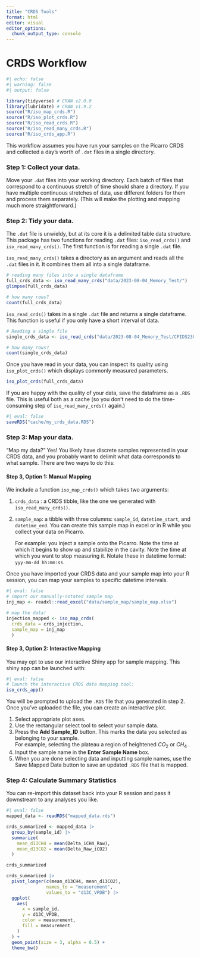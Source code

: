 ```yaml
---
title: "CRDS Tools"
format: html
editor: visual
editor_options: 
  chunk_output_type: console
---
```


# CRDS Workflow

```r
#| echo: false
#| warning: false
#| output: false

library(tidyverse) # CRAN v2.0.0
library(lubridate) # CRAN v1.9.2
source("R/iso_map_crds.R")
source("R/iso_plot_crds.R")
source("R/iso_read_crds.R")
source("R/iso_read_many_crds.R")
source("R/iso_crds_app.R")

```

This workflow assumes you have run your samples on the Picarro CRDS and collected a day's worth of `.dat` files in a single directory.

### Step 1: Collect your data.

Move your `.dat` files into your working directory. Each batch of files that correspond to a continuous stretch of time should share a directory. If you have multiple continuous stretches of data, use different folders for them and process them separately. (This will make the plotting and mapping much more straightforward.)

### Step 2: Tidy your data.

The `.dat` file is unwieldy, but at its core it is a delimited table data structure. This package has two functions for reading `.dat` files: `iso_read_crds()` and `iso_read_many_crds()`. The first function is for reading a single `.dat` file.

`iso_read_many_crds()` takes a directory as an argument and reads all the `.dat` files in it. It combines them all into a single dataframe.

```r
# reading many files into a single dataframe
full_crds_data <- iso_read_many_crds("data/2023-08-04_Memory_Test/")
glimpse(full_crds_data)

# how many rows?
count(full_crds_data)
```

`iso_read_crds()` takes in a single `.dat` file and returns a single dataframe. This function is useful if you only have a short interval of data.

```r
# Reading a single file
single_crds_data <- iso_read_crds("data/2023-08-04_Memory_Test/CFIDS2308-20230804-001241Z-DataLog_User.dat")

# how many rows?
count(single_crds_data)
```

Once you have read in your data, you can inspect its quality using `iso_plot_crds()` which displays commonly measured parameters.

```r
iso_plot_crds(full_crds_data)
```

If you are happy with the quality of your data, save the dataframe as a `.RDS` file. This is useful both as a cache (so you don't need to do the time-consuming step of `iso_read_many_crds()` again.)

```r
#| eval: false
saveRDS("cache/my_crds_data.RDS")
```

### Step 3: Map your data.

"Map my data?" Yes! You likely have discrete samples represented in your CRDS data, and you probably want to delimit what data corresponds to what sample. There are two ways to do this:

#### Step 3, Option 1: Manual Mapping

We include a function `iso_map_crds()` which takes two arguments:

1.  `crds_data` : a CRDS tibble, like the one we generated with `iso_read_many_crds()`.

2.  `sample_map`: a tibble with three columns: `sample_id`, `datetime_start`, and `datetime_end`. You can create this sample map in excel or in R while you collect your data on Picarro.

    For example: you inject a sample onto the Picarro. Note the time at which it begins to show up and stabilize in the cavity. Note the time at which you want to stop measuring it. Notate these in datetime format: `yyy-mm-dd hh:mm:ss`.

Once you have imported your CRDS data and your sample map into your R session, you can map your samples to specific datetime intervals.

```r
#| eval: false
# import our manually-notated sample map
inj_map <- readxl::read_excel("data/sample_map/sample_map.xlsx")

# map the data!
injection_mapped <- iso_map_crds(
  crds_data = crds_injection, 
  sample_map = inj_map
  )

```

#### Step 3, Option 2: Interactive Mapping

You may opt to use our interactive Shiny app for sample mapping. This shiny app can be launched with:

```r
#| eval: false
# launch the interactive CRDS data mapping tool:
iso_crds_app()
```

You will be prompted to upload the `.RDS` file that you generated in step 2. Once you've uploaded the file, you can create an interactive plot.

1.  Select appropriate plot axes.
2.  Use the rectangular select tool to select your sample data.
3.  Press the **Add Sample_ID** button. This marks the data you selected as belonging to your sample.\
    For example, selecting the plateau a region of heightened $CO_2$ or $CH_4$ .
4.  Input the sample name in the **Enter Sample Name** box.
5.  When you are done selecting data and inputting sample names, use the Save Mapped Data button to save an updated `.RDS` file that is mapped.

### Step 4: Calculate Summary Statistics

You can re-import this dataset back into your R session and pass it downstream to any analyses you like.

```r
#| eval: false
mapped_data <- readRDS("mapped_data.rds")

crds_summarized <- mapped_data |> 
  group_by(sample_id) |> 
  summarize(
    mean_d13CH4 = mean(Delta_iCH4_Raw),
    mean_d13CO2 = mean(Delta_Raw_iCO2)
  )

crds_summarized

crds_summarized |> 
  pivot_longer(c(mean_d13CH4, mean_d13CO2),
               names_to = "measurement",
               values_to = "d13C_VPDB") |> 
  ggplot(
    aes(
      x = sample_id,
      y = d13C_VPDB,
      color = measurement,
      fill = measurement
    )
  ) +
  geom_point(size = 3, alpha = 0.5) +
  theme_bw()
```

